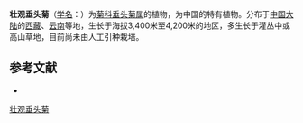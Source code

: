{{Speciesbox
| name = 壮观垂头菊
| status = 
| status_system = 
| image =
| genus = Cremanthodium
| species = nobile
| authority = (Franch.) Diels ex Levl.
}}

'''壮观垂头菊'''（[[学名|学名]]：{{lang|la|''Cremanthodium nobile''}}）为[[菊科|菊科]][[垂头菊属|垂头菊属]]的植物，为中国的特有植物。分布于[[中国大陆|中国大陆]]的[[西藏|西藏]]、[[云南|云南]]等地，生长于海拔3,400米至4,200米的地区，多生长于灌丛中或高山草地，目前尚未由人工引种栽培。

== 参考文献 ==
<div class="references-small">
* {{cite web| url =http://www.bioinfo.cn/db05/KmzwSpecies.php?action=view&id=4605| title =壮观垂头菊| work =《中国高等植物数据库全库》| publisher =中国科学院微生物研究所| author =昆明植物研究所| accessdate =2009-02-25| archive-date =2016-03-05| archive-url =https://web.archive.org/web/20160305000056/http://www.bioinfo.cn/db05/KmzwSpecies.php?action=view&id=4605}}
</div>
{{Taxonbar|from=Q10931571}}

[[Category:垂头菊属|壮观垂头菊]]


{{植物小作品}}